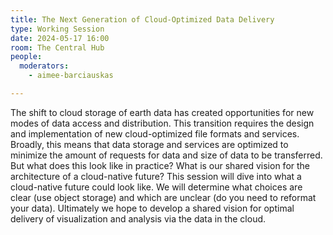 ```yaml
---
title: The Next Generation of Cloud-Optimized Data Delivery
type: Working Session
date: 2024-05-17 16:00
room: The Central Hub
people:
  moderators:
    - aimee-barciauskas

---
```


The shift to cloud storage of earth data has created opportunities for new modes of data access and distribution. This transition requires the design and implementation of new cloud-optimized file formats and services. Broadly, this means that data storage and services are optimized to minimize the amount of requests for data and size of data to be transferred. But what does this look like in practice? What is our shared vision for the architecture of a cloud-native future? This session will dive into what a cloud-native future could look like. We will determine what choices are clear (use object storage) and which are unclear (do you need to reformat your data). Ultimately we hope to develop a shared vision for optimal delivery of visualization and analysis via the data in the cloud.
